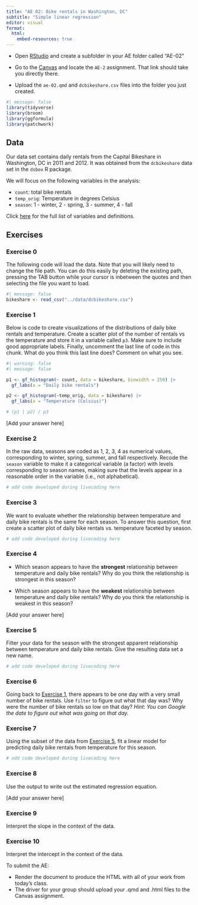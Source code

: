 ```yaml
---
title: "AE 02: Bike rentals in Washington, DC"
subtitle: "Simple linear regression"
editor: visual
format:
  html:
    embed-resources: true
---
```


::: callout-important
-   Open [RStudio](https://rstudio.collegeofidaho.edu/) and create a subfolder in your AE folder called "AE-02"

-   Go to the [Canvas](https://cofi.instructure.com/courses/17093/assignments/202853) and locate the `AE-2` assignment. That link should take you directly there.

-   Upload the `ae-02.qmd` and `dcbikeshare.csv` files into the folder you just created.
:::

```r
#| message: false
library(tidyverse)
library(broom)
library(ggformula)
library(patchwork)
```

## Data

Our data set contains daily rentals from the Capital Bikeshare in Washington, DC in 2011 and 2012. It was obtained from the `dcbikeshare` data set in the `dsbox` R package.

We will focus on the following variables in the analysis:

-   `count`: total bike rentals
-   `temp_orig`: Temperature in degrees Celsius
-   `season`: 1 - winter, 2 - spring, 3 - summer, 4 - fall

Click [here](https://rstudio-education.github.io/dsbox/reference/dcbikeshare.html) for the full list of variables and definitions.

## Exercises

### Exercise 0

The following code will load the data. Note that you will likely need to change the file path. You can do this easily by deleting the existing path, pressing the TAB button while your cursor is inbetween the quotes and then selecting the file you want to load.

```r
#| message: false
bikeshare <- read_csv("../data/dcbikeshare.csv")
```

### Exercise 1

Below is code to create visualizations of the distributions of daily bike rentals and temperature. Create a scatter plot of the number of rentals vs the temperature and store it in a variable called `p3`. Make sure to include good appropriate labels. Finally, uncomment the last line of code in this chunk. What do you think this last line does? Comment on what you see.

```r
#| warning: false
#| message: false

p1 <- gf_histogram(~ count, data = bikeshare, binwidth = 250) |> 
  gf_labs(x = "Daily bike rentals")

p2 <- gf_histogram(~temp_orig, data = bikeshare) |>  
  gf_labs(x = "Temperature (Celsius)")

# (p1 | p2) / p3
```

\[Add your answer here\]

### Exercise 2

In the raw data, seasons are coded as 1, 2, 3, 4 as numerical values, corresponding to winter, spring, summer, and fall respectively. Recode the `season` variable to make it a categorical variable (a factor) with levels corresponding to season names, making sure that the levels appear in a reasonable order in the variable (i.e., not alphabetical).

```r
# add code developed during livecoding here
```

### Exercise 3

We want to evaluate whether the relationship between temperature and daily bike rentals is the same for each season. To answer this question, first create a scatter plot of daily bike rentals vs. temperature faceted by season.

```r
# add code developed during livecoding here
```

### Exercise 4

-   Which season appears to have the **strongest** relationship between temperature and daily bike rentals? Why do you think the relationship is strongest in this season?

-   Which season appears to have the **weakest** relationship between temperature and daily bike rentals? Why do you think the relationship is weakest in this season?

\[Add your answer here\]

### Exercise 5

Filter your data for the season with the strongest apparent relationship between temperature and daily bike rentals. Give the resulting data set a new name.

```r
# add code developed during livecoding here
```

### Exercise 6

Going back to [Exercise 1], there appears to be one day with a very small number of bike rentals. Use `filter` to figure out what that day was? Why were the number of bike rentals so low on that day? *Hint: You can Google the date to figure out what was going on that day.*

### Exercise 7

Using the subset of the data from [Exercise 5], fit a linear model for predicting daily bike rentals from temperature for this season.

```r
# add code developed during livecoding here
```

### Exercise 8

Use the output to write out the estimated regression equation.

\[Add your answer here\]

### Exercise 9

Interpret the slope in the context of the data.

### Exercise 10

Interpret the intercept in the context of the data.

::: callout-important
To submit the AE:

-   Render the document to produce the HTML with all of your work from today's class.
-   The driver for your group should upload your .qmd and .html files to the Canvas assignment.
:::
